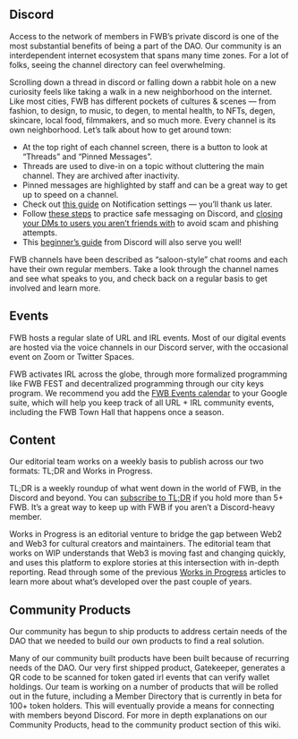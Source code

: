 ## Discord

Access to the network of members in FWB’s private discord is one of the most substantial benefits of being a part of the DAO. Our community is an interdependent internet ecosystem that spans many time zones. For a lot of folks, seeing the channel directory can feel overwhelming. 

Scrolling down a thread in discord or falling down a rabbit hole on a new curiosity feels like taking a walk in a new neighborhood on the internet.   Like most cities, FWB has different pockets of cultures & scenes — from fashion, to design, to music, to degen, to mental health, to NFTs, degen, skincare, local food, filmmakers, and so much more. Every channel is its own neighborhood. Let’s talk about how to get around town: 
- At the top right of each channel screen, there is a button to look at “Threads” and “Pinned Messages”.
- Threads are used to dive-in on a topic without cluttering the main channel. They are archived after inactivity.
- Pinned messages are highlighted by staff and can be a great way to get up to speed on a channel.
- Check out [this guide](https://support.discord.com/hc/en-us/articles/215253258-Notifications-Settings-101) on Notification settings — you’ll thank us later.
- Follow [these steps](https://www.notion.so/Setting-Up-Your-First-Ethereum-Wallet-f0ed98d1ee1247809825f6ac9b0f82e4) to practice safe messaging on Discord, and [closing your DMs to users you aren’t friends with](https://support.discord.com/hc/en-us/articles/217916488) to avoid scam and phishing attempts.
- This [beginner’s guide](https://support.discord.com/hc/en-us/articles/360045138571-Beginner-s-Guide-to-Discord) from Discord will also serve you well!

FWB channels have been described as “saloon-style” chat rooms and each have their own regular members. Take a look through the channel names and see what speaks to you, and check back on a regular basis to get involved and learn more.

## Events

FWB hosts a regular slate of URL and IRL events. Most of our digital events are hosted via the voice channels in our Discord server, with the occasional event on Zoom or Twitter Spaces. 

FWB activates IRL across the globe, through more formalized programming like FWB FEST and decentralized programming through our city keys program.  We recommend you add the [FWB Events calendar](https://calendar.google.com/calendar/embed?src=2qmoc32nlcg7ug92j91rtgrngc%40group.calendar.google.com&ctz=Europe%2FBerlin) to your Google suite, which will help you keep track of all URL + IRL community events, including the FWB Town Hall that happens once a season. 

## Content

Our editorial team works on a weekly basis to publish across our two formats: TL;DR and Works in Progress. 

TL;DR is a weekly roundup of what went down in the world of FWB, in the Discord and beyond. You can [subscribe to TL;DR](https://www.fwb.help/tldr) if you hold more than 5+ FWB. It’s a great way to keep up with FWB if you aren’t a Discord-heavy member. 

Works in Progress is an editorial venture to bridge the gap between Web2 and Web3 for cultural creators and maintainers. The editorial team that works on WIP understands that Web3 is moving fast and changing quickly, and uses this platform to explore stories at this intersection with in-depth reporting. Read through some of the previous [Works in Progress](https://www.fwb.help/wip) articles to learn more about what’s developed over the past couple of years.

## Community Products

Our community has begun to ship products to address certain needs of the DAO that we needed to build our own products to find a real solution. 

Many of our community built products have been built because of recurring needs of the DAO. Our very first shipped product, Gatekeeper, generates a QR code to be scanned for token gated irl events that can verify wallet holdings. Our team is working on a number of products that will be rolled out in the future, including a Member Directory that is currently in beta for 100+ token holders. This will eventually provide a means for connecting with members beyond Discord. For more in depth explanations on our Community Products, head to the community product section of this wiki. 


